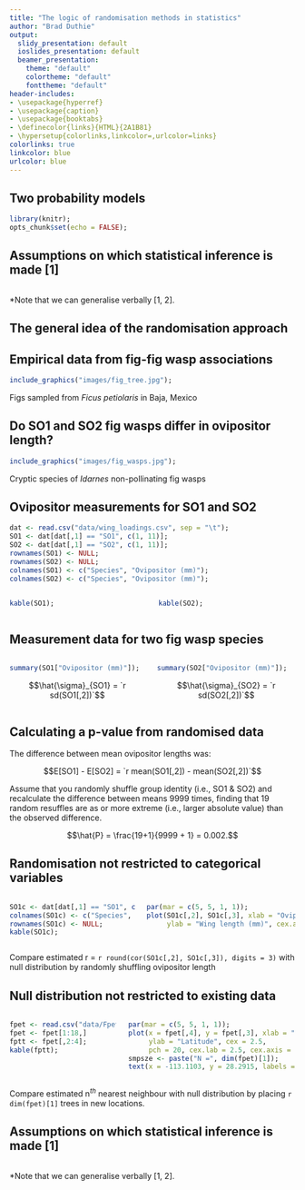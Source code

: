 ```yaml
---
title: "The logic of randomisation methods in statistics"
author: "Brad Duthie"
output:
  slidy_presentation: default
  ioslides_presentation: default
  beamer_presentation:
    theme: "default"
    colortheme: "default"
    fonttheme: "default"
header-includes:
- \usepackage{hyperref}
- \usepackage{caption}
- \usepackage{booktabs}
- \definecolor{links}{HTML}{2A1B81}
- \hypersetup{colorlinks,linkcolor=,urlcolor=links}
colorlinks: true
linkcolor: blue
urlcolor: blue
---
```



## Two probability models

```r
library(knitr);
opts_chunk$set(echo = FALSE);
```

\LARGE

\begin{enumerate}
\item General idea of the key concept
\item Step by step example demonstrating the process
\item Related methods and tests
\end{enumerate}

## Assumptions on which statistical inference is made [1]

\normalsize


::: columns

:::: column

\underline{\textbf{Population model}}\vspace{2mm}
\begin{itemize}
\item Assumes random sampling from population
\item Assumes population distribution
\item Compares test statistic to distribution (e.g., $t$, $F$)
\item Can generalise to population of interest
\end{itemize} \pause

::::

:::: column

\underline{\textbf{Randomisation model}}\vspace{2mm}
\begin{itemize}
\item Does not assume random sampling form population
\item No assumption of population distribution
\item Randomises data to build a null distribution 
\item Statistical inference limited to sample$^{*}$ \pause 
\end{itemize}

::::

:::

\vspace{3mm}

*Note that we can generalise verbally [1, 2].


\footnotetext[1]{Ernst, M D. 2004. \textit{Stat. Sci.} \href{https://doi.org/10.1214/088342304000000396}{19:676-685}.}
\footnotetext[2]{Ludbrook, J, \& H Dudley. 1998. \textit{Am. Stat.}, \href{https://www.jstor.org/stable/2685470}{52:127-132}.}
\footnotetext[3]{Manly, B F J. 2007. \textit{Randomization, Bootstrap and Monte Carlo Methods in Biology} (3rd ed.). Chapman \& Hall/CRC.}


## The general idea of the randomisation approach


\begin{enumerate}
\item Randomly and repeatedly shuffle data in some way to generate a null distribution that is neutral with respect to our test statistic. \pause
\item Compare the observed test statistic with the null distribution of test statistics generated in step 1. \pause
\item Determine the \textit{probability of observing a test statistic at least as extreme as the one we actually observed given the null distribution.}
\end{enumerate}


\footnotetext[1]{Ernst, M D. 2004. \textit{Stat. Sci.} \href{https://doi.org/10.1214/088342304000000396}{19:676-685}.}
\footnotetext[2]{Manly, B F J. 2007. \textit{Randomization, Bootstrap and Monte Carlo Methods in Biology} (3rd ed.). Chapman \& Hall/CRC.}


## Empirical data from fig-fig wasp associations

```r
include_graphics("images/fig_tree.jpg");
```

Figs sampled from *Ficus petiolaris* in Baja, Mexico


## Do SO1 and SO2 fig wasps differ in ovipositor length?

```r
include_graphics("images/fig_wasps.jpg");
```

Cryptic species of *Idarnes* non-pollinating fig wasps

\footnotetext[1]{Duthie, A B, et al. 2015. \textit{Am. Nat.} \href{http://bradduthie.github.io/DuthieEtAl2015.pdf}{186:151-158}.}



## Ovipositor measurements for SO1 and SO2


```r
dat <- read.csv("data/wing_loadings.csv", sep = "\t");
SO1 <- dat[dat[,1] == "SO1", c(1, 11)];
SO2 <- dat[dat[,1] == "SO2", c(1, 11)];
rownames(SO1) <- NULL;
rownames(SO2) <- NULL;
colnames(SO1) <- c("Species", "Ovipositor (mm)");
colnames(SO2) <- c("Species", "Ovipositor (mm)");
```

\footnotesize

::: columns

:::: column


```r
kable(SO1);
```

::::

:::: column

```r
kable(SO2);
```

::::

:::

\footnotetext[1]{Duthie, A B, et al. 2015. \textit{Am. Nat.} \href{http://bradduthie.github.io/DuthieEtAl2015.pdf}{186:151-158}.}

\normalsize



## Measurement data for two fig wasp species

::: columns

:::: column

\textbf{Summary statistics for SO1}
\hrule\vspace{4mm}

```r
summary(SO1["Ovipositor (mm)"]);
```

$$\hat{\sigma}_{SO1} = `r sd(SO1[,2])`$$

::::

:::: column

\textbf{Summary statistics for SO2}
\hrule\vspace{4mm}

```r
summary(SO2["Ovipositor (mm)"]);
```

$$\hat{\sigma}_{SO2} = `r sd(SO2[,2])`$$

::::

:::

\vspace{10mm}

\textbf{Null hypothesis that ovipositor length does not differ with respect to species ($\mathbf{H_{0}: E[SO1] = E[SO2]}$)}

\footnotetext[1]{Duthie, A B, et al. 2015. \textit{Am. Nat.} \href{http://bradduthie.github.io/DuthieEtAl2015.pdf}{186:151-158}.}




## Calculating a p-value from randomised data


The difference between mean ovipositor lengths was:

$$E[SO1] - E[SO2] = `r mean(SO1[,2]) - mean(SO2[,2])`$$

\vspace{8mm}\pause

Assume that you randomly shuffle group identity (i.e., SO1 \& SO2) and recalculate the difference between means 9999 times, finding that 19 random resuffles are as or more extreme (i.e., larger absolute value) than the observed difference. \textbf{How do you calculate a p-value?}\pause



$$\hat{P} = \frac{19+1}{9999 + 1} = 0.002.$$

## Randomisation not restricted to categorical variables

\scriptsize

::: columns

:::: column


```r
SO1c <- dat[dat[,1] == "SO1", c(1, 11, 15)];
colnames(SO1c) <- c("Species", "Ovipositor (mm)", "Wing (mm)");
rownames(SO1c) <- NULL;
kable(SO1c);
```

::::

:::: column

\vspace{20mm}

```r
par(mar = c(5, 5, 1, 1));
plot(SO1c[,2], SO1c[,3], xlab = "Ovipositor length (mm)", pch = 20,
     ylab = "Wing length (mm)", cex.axis = 1.5, cex.lab = 2.75, cex = 2.5);
```


::::

:::

\vspace{2mm}
\normalsize

Compare estimated r = `r round(cor(SO1c[,2], SO1c[,3]), digits = 3)` with null distribution by randomly shuffling ovipositor length



## Null distribution not restricted to existing data


\scriptsize

::: columns

:::: column


```r
fpet <- read.csv("data/FpetTrees.csv");
fpet <- fpet[1:18,]
fptt <- fpet[,2:4];
kable(fptt);
```


::::

:::: column

\vspace{20mm}

```r
par(mar = c(5, 5, 1, 1));
plot(x = fpet[,4], y = fpet[,3], xlab = "Longitude", 
     ylab = "Latitude", cex = 2.5,
     pch = 20, cex.lab = 2.5, cex.axis = 1.25)
smpsze <- paste("N =", dim(fpet)[1]);
text(x = -113.1103, y = 28.2915, labels = smpsze, cex = 2.5);
```


::::

:::

\vspace{2mm}
\normalsize

Compare estimated n$^{th}$ nearest neighbour with null distribution by placing `r dim(fpet)[1]` trees in new locations.



## Assumptions on which statistical inference is made [1]

\normalsize


::: columns

:::: column

\underline{\textbf{Population model}}\vspace{2mm}
\begin{itemize}
\item Assumes random sampling from population
\item Assumes population distribution
\item Compares test statistic to distribution (e.g., $t$, $F$)
\item Can generalise to population of interest
\end{itemize}

::::

:::: column

\underline{\textbf{Randomisation model}}\vspace{2mm}
\begin{itemize}
\item Does not assume random sampling form population
\item No assumption of population distribution
\item Randomises data to build a null distribution 
\item Statistical inference limited to sample$^{*}$ 
\end{itemize}

::::

:::

\vspace{3mm}

*Note that we can generalise verbally [1, 2].


\footnotetext[1]{Ernst, M D. 2004. \textit{Stat. Sci.} \href{https://doi.org/10.1214/088342304000000396}{19:676-685}.}
\footnotetext[2]{Ludbrook, J, \& H Dudley. 1998. \textit{Am. Stat.}, \href{https://www.jstor.org/stable/2685470}{52:127-132}.}
\footnotetext[3]{Manly, B F J. 2007. \textit{Randomization, Bootstrap and Monte Carlo Methods in Biology} (3rd ed.). Chapman \& Hall/CRC.}
